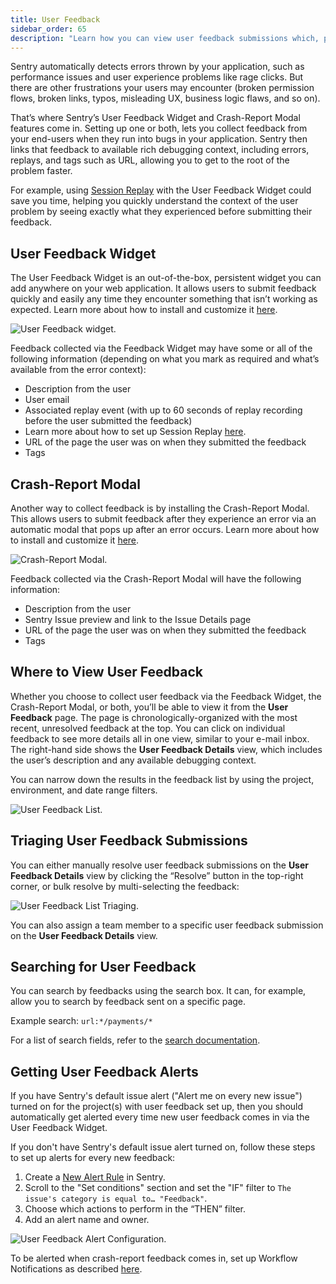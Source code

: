 ```yaml
---
title: User Feedback
sidebar_order: 65
description: "Learn how you can view user feedback submissions which, paired with the original event, give you additional insight into issues."
---
```


Sentry automatically detects errors thrown by your application, such as performance issues and user experience problems like rage clicks. But there are other frustrations your users may encounter (broken permission flows, broken links, typos, misleading UX, business logic flaws, and so on).

That’s where Sentry’s User Feedback Widget and Crash-Report Modal features come in. Setting up one or both, lets you collect feedback from your end-users when they run into bugs in your application. Sentry then links that feedback to available rich debugging context, including errors, replays, and tags such as URL, allowing you to get to the root of the problem faster.

For example, using [Session Replay](/product/session-replay/) with the User Feedback Widget could save you time, helping you quickly understand the context of the user problem by seeing exactly what they experienced before submitting their feedback.

## User Feedback Widget

The User Feedback Widget is an out-of-the-box, persistent widget you can add anywhere on your web application. It allows users to submit feedback quickly and easily any time they encounter something that isn’t working as expected. Learn more about how to install and customize it [here](https://docs.sentry.io/product/user-feedback/setup/).

![User Feedback widget.](/product/user-feedback/user-feedback-widget.png)

Feedback collected via the Feedback Widget may have some or all of the following information (depending on what you mark as required and what’s available from the error context):

- Description from the user
- User email
- Associated replay event (with up to 60 seconds of replay recording before the user submitted the feedback)
- Learn more about how to set up Session Replay [here](/product/session-replay/getting-started/).
- URL of the page the user was on when they submitted the feedback
- Tags

## Crash-Report Modal

Another way to collect feedback is by installing the Crash-Report Modal. This allows users to submit feedback after they experience an error via an automatic modal that pops up after an error occurs. Learn more about how to install and customize it [here](https://docs.sentry.io/platforms/javascript/enriching-events/user-feedback/#embeddable-javascript-widget).

![Crash-Report Modal.](/product/user-feedback/crash-report-user-feedback.png)

Feedback collected via the Crash-Report Modal will have the following information:

- Description from the user
- Sentry Issue preview and link to the Issue Details page
- URL of the page the user was on when they submitted the feedback
- Tags

## Where to View User Feedback

Whether you choose to collect user feedback via the Feedback Widget, the Crash-Report Modal, or both, you’ll be able to view it from the **User Feedback** page. The page is chronologically-organized with the most recent, unresolved feedback at the top. You can click on individual feedback to see more details all in one view, similar to your e-mail inbox. The right-hand side shows the **User Feedback Details** view, which includes the user’s description and any available debugging context.

You can narrow down the results in the feedback list by using the project, environment, and date range filters.

![User Feedback List.](/product/user-feedback/user-feedback-list.png)

## Triaging User Feedback Submissions

You can either manually resolve user feedback submissions on the **User Feedback Details** view by clicking the “Resolve” button in the top-right corner, or bulk resolve by multi-selecting the feedback:

![User Feedback List Triaging.](/product/user-feedback/user-feedback-triaging.png)

You can also assign a team member to a specific user feedback submission on the **User Feedback Details** view.

## Searching for User Feedback

You can search by feedbacks using the search box. It can, for example, allow you to search by feedback sent on a specific page.

Example search: `url:*/payments/*`

For a list of search fields, refer to the [search documentation](https://docs.sentry.io/product/reference/search/searchable-properties/user-feedback/).

## Getting User Feedback Alerts

If you have Sentry's default issue alert ("Alert me on every new issue") turned on for the project(s) with user feedback set up, then you should automatically get alerted every time new user feedback comes in via the User Feedback Widget.

If you don't have Sentry's default issue alert turned on, follow these steps to set up alerts for every new feedback:

1. Create a [New Alert Rule](https://sentry.io/alerts/new/issue/) in Sentry.
2. Scroll to the "Set conditions" section and set the "IF" filter to `The issue's category is equal to… "Feedback"`.
3. Choose which actions to perform in the “THEN” filter.
4. Add an alert name and owner.

![User Feedback Alert Configuration.](/product/user-feedback/user-feedback-alert-configuration.png)

To be alerted when crash-report feedback comes in, set up Workflow Notifications as described [here](https://docs.sentry.io/product/alerts/notifications/#workflow-notifications).
